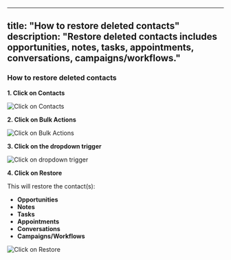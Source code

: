 
---
title: "How to restore deleted contacts"
description: "Restore deleted contacts includes opportunities, notes, tasks, appointments, conversations, campaigns/workflows."
---

### How to restore deleted contacts

**1. Click on Contacts**

![Click on Contacts](https://images.tango.us/public/edited_image_625ef275-5b7f-4de6-9fc9-d38637383543?crop=focalpoint&fit=crop&fp-x=0.4794&fp-y=0.4916&fp-z=1.0428&w=1200&ar=1920%3A907)

**2. Click on Bulk Actions**

![Click on Bulk Actions](https://images.tango.us/public/edited_image_26844722-205c-4001-bba2-32b70aa66e7f?crop=focalpoint&fit=crop&fp-x=0.3652&fp-y=0.2536&fp-z=1.9313&w=1200&ar=1920%3A907)

**3. Click on the dropdown trigger**

![Click on dropdown trigger](https://images.tango.us/public/edited_image_03cee06c-af70-497c-a77d-326c8148517e?crop=focalpoint&fit=crop&fp-x=0.5038&fp-y=0.4987&fp-z=1.0075&w=1200&ar=1920%3A907)

**4. Click on Restore**

This will restore the  contact(s):
-   **Opportunities**
-   **Notes**
-   **Tasks**
-   **Appointments**
-   **Conversations**
-   **Campaigns/Workflows**

![Click on Restore](https://images.tango.us/public/edited_image_4cef99c0-8699-4d82-97a9-06bd132a6bb6?crop=focalpoint&fit=crop&fp-x=0.5595&fp-y=0.4840&fp-z=1.1319&w=1200&ar=1920%3A907)
